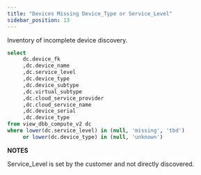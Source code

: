 ```yaml
---
title: "Devices Missing Device_Type or Service_Level"
sidebar_position: 13
---
```


Inventory of incomplete device discovery.

```sql
select
     dc.device_fk
     ,dc.device_name
     ,dc.service_level
     ,dc.device_type
     ,dc.device_subtype
     ,dc.virtual_subtype
     ,dc.cloud_service_provider
     ,dc.cloud_service_name
     ,dc.device_serial
     ,dc.device_type
from view_dbb_compute_v2 dc
where lower(dc.service_level) in (null, 'missing', 'tbd')
     or lower(dc.device_type) in (null, 'unknown')
```

**NOTES**

Service\_Level is set by the customer and not directly discovered.
